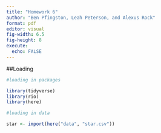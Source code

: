 ```yaml
---
title: "Homework 6"
author: "Ben Pfingston, Leah Peterson, and Alexus Rock"
format: pdf
editor: visual
fig-width: 6.5
fig-height: 8
execute:
  echo: FALSE
---
```


##Loading

```r
#loading in packages

library(tidyverse)
library(rio)
library(here)
```

```r
#loading in data

star <- import(here("data", "star.csv"))
```
